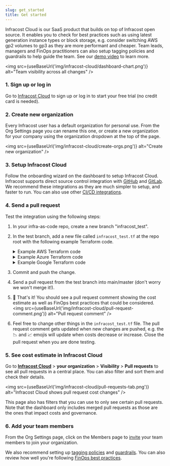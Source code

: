 ```yaml
---
slug: get_started
title: Get started
---
```



Infracost Cloud is our SaaS product that builds on top of Infracost open source. It enables you to check for best practices such as using latest generation instance types or block storage, e.g. consider switching AWS gp2 volumes to gp3 as they are more performant and cheaper. Team leads, managers and FinOps practitioners can also setup tagging policies and guardrails to help guide the team. See our [demo video](https://www.youtube.com/watch?v=BQeO137DDo8) to learn more.

<img
  src={useBaseUrl('img/infracost-cloud/dashboard-chart.png')}
  alt="Team visibility across all changes"
/>

### 1. Sign up or log in

Go to [Infracost Cloud](https://dashboard.infracost.io) to sign up or log in to start your free trial (no credit card is needed).

### 2. Create new organization

Every Infracost user has a default organization for personal use. From the Org Settings page you can rename this one, or create a new organization for your company using the organization dropdown at the top of the page.

<img src={useBaseUrl('img/infracost-cloud/create-orgs.png')} alt="Create new organization" />

### 3. Setup Infracost Cloud

Follow the onboarding wizard on the dashboard to setup Infracost Cloud. Infracost supports direct source control integration with [GitHub](/docs/integrations/github_app/) and [GitLab](/docs/integrations/gitlab_app/). We recommend these integrations as they are much simpler to setup, and faster to run. You can also use other [CI/CD integrations](/docs/integrations/cicd/).

### 4. Send a pull request

Test the integration using the following steps:

1. In your infra-as-code repo, create a new branch "infracost_test".
2. In the test branch, add a new file called `infracost_test.tf` at the repo root with the following example Terraform code.

   <details>
    <summary>Example AWS Terraform code</summary>

   ```hcl
   provider "aws" {
     region                      = "us-east-1"
     skip_credentials_validation = true
     skip_requesting_account_id  = true
     access_key                  = "mock_access_key"
     secret_key                  = "mock_secret_key"
   }

   resource "aws_instance" "my_web_app" {
     ami           = "ami-005e54dee72cc1d00"

     instance_type = "m3.xlarge" # <<<<<<<<<< Try changing this to m5.xlarge to compare the costs

     tags = {
       Environment = "production"
       Service     = "web-app"
     }

     root_block_device {
       volume_size = 1000 # <<<<<<<<<< Try adding volume_type="gp3" to compare costs
     }
   }

   resource "aws_lambda_function" "my_hello_world" {
     runtime       = "nodejs12.x"
     handler       = "exports.test"
     image_uri     = "test"
     function_name = "test"
     role          = "arn:aws:ec2:us-east-1:123123123123:instance/i-1231231231"

     memory_size = 512
     tags = {
       Environment = "Prod"
     }
   }
   ```

   In the above example, the Infracost pull request comment points out that:

   1. The `root_block_device` defaults to AWS `gp2` since `volume_type` has not been specified. You should consider using `gp3` as it enables you to define performance independent of storage capacity, while providing up to 20% lower price per GB.
   2. Also, the `m3` instance type is previous generation and should be upgraded to `m5` since that gives you a 27% saving for a more performant machine.

   </details>

   <details>
    <summary>Example Azure Terraform code</summary>

   ```hcl
   provider "azurerm" {
     skip_provider_registration = true
     features {}
   }

   resource "azurerm_linux_virtual_machine" "my_linux_vm" {
     location            = "eastus"
     name                = "test"
     resource_group_name = "test"
     admin_username      = "testuser"
     admin_password      = "Testpa5s"

     size = "Standard_F16s" # <<<<<<<<<< Try changing this to Standard_F16s_v2 to compare the costs

     tags = {
       Environment = "production"
       Service     = "web-app"
     }

     os_disk {
       caching              = "ReadWrite"
       storage_account_type = "Standard_LRS"
     }

     network_interface_ids = [
       "/subscriptions/123/resourceGroups/testrg/providers/Microsoft.Network/networkInterfaces/testnic",
     ]

     source_image_reference {
       publisher = "Canonical"
       offer     = "UbuntuServer"
       sku       = "16.04-LTS"
       version   = "latest"
     }
   }

   resource "azurerm_service_plan" "my_app_service" {
     location            = "eastus"
     name                = "test"
     resource_group_name = "test_resource_group"
     os_type             = "Windows"

     sku_name     = "P1v2"
     worker_count = 4 # <<<<<<<<<< Try changing this to 8 to compare the costs

     tags = {
       Environment = "Prod"
       Service     = "web-app"
     }
   }

   resource "azurerm_linux_function_app" "my_function" {
     location                   = "eastus"
     name                       = "test"
     resource_group_name        = "test"
     service_plan_id            = "/subscriptions/123/resourceGroups/testrg/providers/Microsoft.Web/serverFarms/serverFarmValue"
     storage_account_name       = "test"
     storage_account_access_key = "test"
     site_config {}

     tags = {
       Environment = "Prod"
     }
   }
   ```

   In the above example, the Infracost pull request comment points out that:

   1. The `Standard_F16s` instance type is previous generation and should be upgraded to `Standard_F16s_v2`, since that gives you a more performant machine at a lower cost.
   2. The App Service plan SKU name should be upgraded to a v3 plan, such as `P0v3`, since that gives you more performance and is eligible for savings plans and reserved instance pricing, opening opportunities for major savings.

   </details>

   <details>
    <summary>Example Google Terraform code</summary>

   ```hcl
   provider "google" {
     region  = "us-central1"
     project = "test"
   }

   resource "google_compute_instance" "my_instance" {
     zone = "us-central1-a"
     name = "test"

     machine_type = "n1-standard-16" # <<<<<<<<<< Try changing this to n1-standard-32 to compare the costs
     network_interface {
       network = "default"
       access_config {}
     }

     boot_disk {
       initialize_params {
         image = "debian-cloud/debian-9"
       }
     }

     scheduling {
       preemptible = true
     }

     guest_accelerator {
       type  = "nvidia-tesla-t4" # <<<<<<<<<< Try changing this to nvidia-tesla-p4 to compare the costs
       count = 4
     }

     labels = {
       environment = "production"
       service     = "web-app"
     }
   }

   resource "google_cloudfunctions_function" "my_function" {
     runtime             = "nodejs20"
     name                = "test"
     available_memory_mb = 512

     labels = {
       environment = "Prod"
     }
   }
   ```

   In the above example, the Infracost pull request comment points out that the `n1-standard-16` instance type is previous generation and should be upgraded to something like `n2-standard-16` as that gives you a more performance machine.

   </details>

3. Commit and push the change.
4. Send a pull request from the test branch into main/master (don't worry we won't merge it!).
5. 🎉 That's it! You should see a pull request comment showing the cost estimate as well as FinOps best practices that could be considered.
   <img
     src={useBaseUrl('img/infracost-cloud/pull-request-comment.png')}
     alt="Pull request comment"
   />
6. Feel free to change other things in the `infracost_test.tf` file. The pull request comment gets updated when new changes are pushed, e.g. the 📉 and 📈 emojis will update when costs decrease or increase. Close the pull request when you are done testing.

### 5. See cost estimate in Infracost Cloud

Go to [**Infracost Cloud**](https://dashboard.infracost.io) > **your organization** > **Visibility** > **Pull requests** to see all pull requests in a central place. You can also filter and sort them and check their details.

<img
  src={useBaseUrl('img/infracost-cloud/pull-requests-tab.png')}
  alt="Infracost Cloud shows pull request cost changes"
/>

This page also has filters that you can use to only see certain pull requests. Note that the dashboard only includes merged pull requests as those are the ones that impact costs and governance.

### 6. Add your team members

From the Org Settings page, click on the Members page to [invite](/docs/infracost_cloud/key_concepts/#team-management) your team members to join your organization.

We also recommend setting up [tagging policies](/docs/infracost_cloud/tagging_policies/) and [guardrails](/docs/infracost_cloud/guardrails/). You can also review how well you're following [FinOps best practices](/docs/infracost_cloud/finops_policies/).
